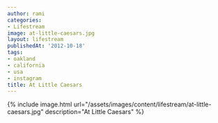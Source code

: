 ```yaml
---
author: rami
categories:
- Lifestream
image: at-little-caesars.jpg
layout: lifestream
publishedAt: '2012-10-18'
tags:
- oakland
- california
- usa
- instagram
title: At Little Caesars
---
```


{% include image.html url="/assets/images/content/lifestream/at-little-caesars.jpg" description="At Little Caesars" %}